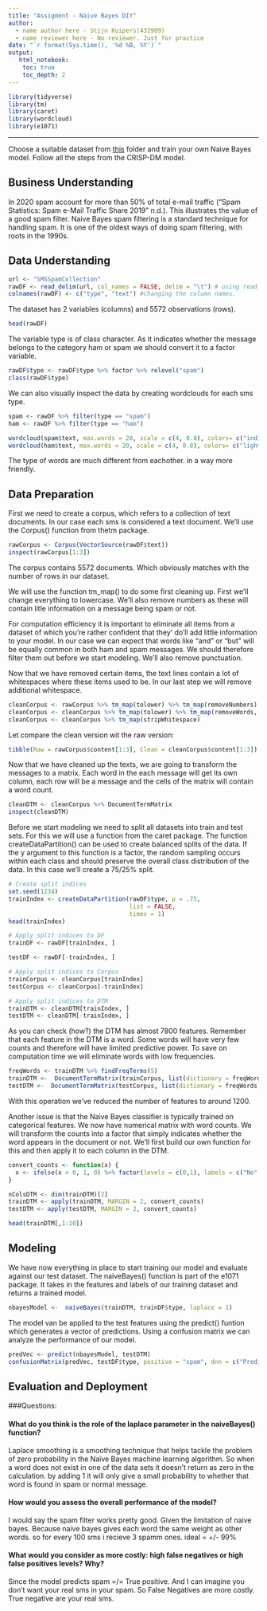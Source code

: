 ```yaml
---
title: "Assigment - Naive Bayes DIY"
author: 
  - name author here - Stijn Kuipers(432909)
  - name reviewer here - No reviewer. Just for practice
date: "`r format(Sys.time(), '%d %B, %Y')`"
output:
   html_notebook:
    toc: true
    toc_depth: 2
---
```


```r
library(tidyverse)
library(tm)
library(caret)
library(wordcloud)
library(e1071)
```
---

Choose a suitable dataset from [this](https://github.com/HAN-M3DM-Data-Mining/assignments/tree/master/datasets) folder and train your own Naive Bayes model. Follow all the steps from the CRISP-DM model.


## Business Understanding
In 2020 spam account for more than 50% of total e-mail traffic (“Spam Statistics: Spam e-Mail Traffic Share 2019” n.d.). This illustrates the value of a good spam filter. Naive Bayes spam filtering is a standard technique for handling spam. It is one of the oldest ways of doing spam filtering, with roots in the 1990s.



## Data Understanding


```r
url <- "SMSSpamCollection"
rawDF <- read_delim(url, col_names = FALSE, delim = "\t") # using read_delim because of the base file used.
colnames(rawDF) <- c("type", "text") #changing the column names.
```


The dataset has 2 variables (columns) and 5572 observations (rows).

```r
head(rawDF)
```



The variable type is of class character. As it indicates whether the message belongs to the category ham or spam we should convert it to a factor variable.
```r
rawDF$type <- rawDF$type %>% factor %>% relevel("spam")
class(rawDF$type)
```


We can also visually inspect the data by creating wordclouds for each sms type.

```r
spam <- rawDF %>% filter(type == "spam")
ham <- rawDF %>% filter(type == "ham")

wordcloud(spam$text, max.words = 20, scale = c(4, 0.8), colors= c("indianred1","indianred2","indianred3","indianred"))
wordcloud(ham$text, max.words = 20, scale = c(4, 0.8), colors= c("lightsteelblue1","lightsteelblue2","lightsteelblue3","lightsteelblue"))
```



The type of words are much different from eachother. in a way more friendly.

## Data Preparation

First we need to create a corpus, which refers to a collection of text documents. In our case each sms is considered a text document. We’ll use the Corpus() function from thetm package.


```r
rawCorpus <- Corpus(VectorSource(rawDF$text))
inspect(rawCorpus[1:3])
```
The corpus contains 5572 documents. Which obviously matches with the number of rows in our dataset.

We will use the function tm_map() to do some first cleaning up. First we’ll change everything to lowercase. We’ll also remove numbers as these will contain litle information on a message being spam or not.

For computation efficiency it is important to eliminate all items from a dataset of which you’re rather confident that they’ do’ll add little information to your model. In our case we can expect that words like “and” or “but” will be equally common in both ham and spam messages. We should therefore filter them out before we start modeling. We’ll also remove punctuation.

Now that we have removed certain items, the text lines contain a lot of whitespaces where these items used to be. In our last step we will remove additional whitespace.

```r
cleanCorpus <- rawCorpus %>% tm_map(tolower) %>% tm_map(removeNumbers)
cleanCorpus <- cleanCorpus %>% tm_map(tolower) %>% tm_map(removeWords, stopwords()) %>% tm_map(removePunctuation)
cleanCorpus <- cleanCorpus %>% tm_map(stripWhitespace)
```
Let compare the clean version wit the raw version:
```r
tibble(Raw = rawCorpus$content[1:3], Clean = cleanCorpus$content[1:3])
```
Now that we have cleaned up the texts, we are going to transform the messages to a matrix. Each word in the each message will get its own column, each row will be a message and the cells of the matrix will contain a word count.

```r
cleanDTM <- cleanCorpus %>% DocumentTermMatrix
inspect(cleanDTM)
```
Before we start modeling we need to split all datasets into train and test sets. For this we will use a function from the caret package. The function createDataPartition() can be used to create balanced splits of the data. If the y argument to this function is a factor, the random sampling occurs within each class and should preserve the overall class distribution of the data. In this case we’ll create a 75/25% split.

```r
# Create split indices
set.seed(1234)
trainIndex <- createDataPartition(rawDF$type, p = .75, 
                                  list = FALSE, 
                                  times = 1)
head(trainIndex)
```
```r
# Apply split indices to DF
trainDF <- rawDF[trainIndex, ]
```

```r
testDF <- rawDF[-trainIndex, ]

# Apply split indices to Corpus
trainCorpus <- cleanCorpus[trainIndex]
testCorpus <- cleanCorpus[-trainIndex]

# Apply split indices to DTM
trainDTM <- cleanDTM[trainIndex, ]
testDTM <- cleanDTM[-trainIndex, ]
```

As you can check (how?) the DTM has almost 7800 features. Remember that each feature in the DTM is a word. Some words will have very few counts and therefore will have limited predictive power. To save on computation time we will eliminate words with low frequencies.

```r
freqWords <- trainDTM %>% findFreqTerms(5)
trainDTM <-  DocumentTermMatrix(trainCorpus, list(dictionary = freqWords))
testDTM <-  DocumentTermMatrix(testCorpus, list(dictionary = freqWords))
```

With this operation we’ve reduced the number of features to around 1200.

Another issue is that the Naive Bayes classifier is typically trained on categorical features. We now have numerical matrix with word counts. We will transform the counts into a factor that simply indicates whether the word appears in the document or not. We’ll first build our own function for this and then apply it to each column in the DTM.

```r
convert_counts <- function(x) {
  x <- ifelse(x > 0, 1, 0) %>% factor(levels = c(0,1), labels = c("No", "Yes"))
}
```


```r
nColsDTM <- dim(trainDTM)[2]
trainDTM <- apply(trainDTM, MARGIN = 2, convert_counts)
testDTM <- apply(testDTM, MARGIN = 2, convert_counts)

head(trainDTM[,1:10])
```


## Modeling

We have now everything in place to start training our model and evaluate against our test dataset. The naiveBayes() function is part of the e1071 package. It takes in the features and labels of our training dataset and returns a trained model.

```r
nbayesModel <-  naiveBayes(trainDTM, trainDF$type, laplace = 1)
```

The model van be applied to the test features using the predict() funtion which generates a vector of predictions. Using a confusion matrix we can analyze the performance of our model.

```r
predVec <- predict(nbayesModel, testDTM)
confusionMatrix(predVec, testDF$type, positive = "spam", dnn = c("Prediction", "True"))
```

## Evaluation and Deployment

###Questions:

#### What do you think is the role of the laplace parameter in the naiveBayes() function?
Laplace smoothing is a smoothing technique that helps tackle the problem of zero probability in the Naïve Bayes machine learning algorithm. So when a word does not exist in one of the data sets it doesn't return as zero in the calculation. by adding 1 it will only give a small probability to whether that word is found in spam or normal message.

#### How would you assess the overall performance of the model?
I would say the spam filter works pretty good. Given the limitation of naive bayes. Because naive bayes gives each word the same weight as other words. so for every 100 sms i recieve 3 spamm ones. ideal = +/- 99%

#### What would you consider as more costly: high false negatives or high false positives levels? Why?
Since the model predicts spam =/= True positive. And I can imagine you don't want your real sms in your spam. So  False Negatives are more costly. True negative are your real sms.
